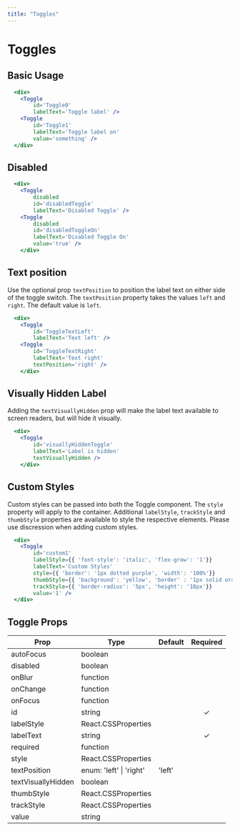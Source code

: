 ```yaml
---
title: "Toggles"
---
```


# Toggles

## Basic Usage

```.jsx
  <div>
    <Toggle
        id='Toggle0'
        labelText='Toggle label' />
    <Toggle
        id='Toggle1'
        labelText='Toggle label on'
        value='something' />
  </div>
```

## Disabled

```.jsx
  <div>
    <Toggle
        disabled
        id='disabledToggle'
        labelText='Disabled Toggle' />
    <Toggle
        disabled
        id='disabledToggleOn'
        labelText='Disabled Toggle On'
        value='true' />
    </div>
```

## Text position
Use the optional prop `textPosition` to position the label text on either side of the toggle switch.
The `textPosition` property takes the values `left` and `right`. The default value is `left`.

```.jsx
  <div>
    <Toggle
        id='ToggleTextLeft'
        labelText='Text left' />
    <Toggle
        id='ToggleTextRight'
        labelText='Text right'
        textPosition='right' />
    </div>
```

## Visually Hidden Label
Adding the `textVisuallyHidden` prop will make the label text available to screen readers, but will hide it visually.

```.jsx
  <div>
    <Toggle
        id='visuallyHiddenToggle'
        labelText='Label is hidden'
        textVisuallyHidden />
    </div>
```

## Custom Styles
Custom styles can be passed into both the Toggle component.  The `style` property will apply to the container.
Additional `labelStyle`, `trackStyle` and `thumbStyle` properties are available to style the respective elements.
Please use discression when adding custom styles.

```.jsx
  <div>
    <Toggle
        id='custom1'
        labelStyle={{ 'font-style': 'italic', 'flex-grow': '1'}}
        labelText='Custom Styles'
        style={{ 'border': '1px dotted purple', 'width': '100%'}}
        thumbStyle={{ 'background': 'yellow', 'border' : '1px solid orange', 'box-shadow': '0 0 0' }}
        trackStyle={{ 'border-radius': '5px', 'height': '18px'}}
        value='1' />
  </div>
```


## Toggle Props

| Prop                   | Type | Default | Required    |
| -----------------------|------|---------|:-----------:|
| autoFocus | boolean | |
| disabled | boolean | |
| onBlur | function | |
| onChange | function | |
| onFocus | function | |
| id | string | | &#10003;
| labelStyle | React.CSSProperties | |
| labelText | string | | &#10003;
| required | function | |
| style | React.CSSProperties | |
| textPosition  | enum: 'left' &#124; 'right' | 'left' |
| textVisuallyHidden | boolean | |
| thumbStyle | React.CSSProperties | |
| trackStyle | React.CSSProperties | |
| value | string | |
